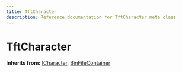 ```yaml
---
title: TftCharacter
description: Reference documentation for TftCharacter meta class
---
```



# TftCharacter

**Inherits from:** [ICharacter](/classes/icharacter), [BinFileContainer](/classes/binfilecontainer)

<ClassDetails file="/db/classes/TftCharacter.0280ee4ffa53.json" />
